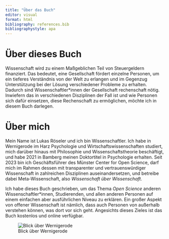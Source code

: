 ```yaml
---
title: "Über das Buch"
editor: visual
format: html
bibliography: references.bib
bibliographystyle: apa
---
```


# Über dieses Buch

Wissenschaft wird zu einem Maßgeblichen Teil von Steuergeldern finanziert. Das bedeutet, eine Gesellschaft fördert einzelne Personen, um ein tieferes Verständnis von der Welt zu erlangen und im Gegenzug Unterstützung bei der Lösung verschiedener Probleme zu erhalten. Dadurch sind Wissenschaftler\*innen der Gesellschaft rechenschaft nötig. Inwiefern das in verschiedenen Disziplinen der Fall ist und wie Personen sich dafür einsetzen, diese Rechenschaft zu ermöglichen, möchte ich in diesem Buch darlegen.

# Über mich

Mein Name ist Lukas Röseler und ich bin Wissenschaftler. Ich habe in Wernigerode im Harz Psychologie und Wirtschaftswissenschaften studiert, mich darüber hinaus mit Philosophie und Wissenschaftstheorie beschäftigt, und habe 2021 in Bamberg meinen Doktortitel in Psychologie erhalten. Seit 2023 bin ich Geschäftsführer des Münster Center for Open Science, darf mich im Rahmen dessen mit transparenter und vertrauenswürdiger Wissenschaft in zahlreichen Disziplinen auseinandersetzen, und betreibe dabei Meta-Wissenschaft, also *Wissenschaft über Wissenschaft*.

Ich habe dieses Buch geschrieben, um das Thema *Open Science* anderen Wissenschaftler\*innen, Studierenden, und allen anderen Personen auf einem einfachen aber ausführlichen Niveau zu erklären. Ein großer Aspekt von offener Wissenschaft ist nämlich, dass auch Personen von außerhalb verstehen können, was dort vor sich geht. Angesichts dieses Zieles ist das Buch kostenlos und online verfügbar.

![Blick über Wernigerode](images/wernigerode.jpg){fig-alt="Bild vom Wernigeröder Schloss über Nöschenrode"}
